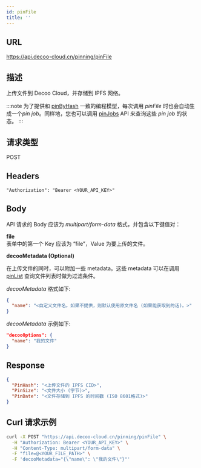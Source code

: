 ```yaml
---
id: pinFile
title: ''
---
```


## URL
https://api.decoo-cloud.cn/pinning/pinFile

## 描述
上传文件到 Decoo Cloud，并存储到 IPFS 网络。

:::note
为了提供和 [pinByHash](pinning/pin-by-hash.mdx) 一致的编程模型，每次调用 *pinFile* 时也会自动生成一个*pin job*。同样地，您也可以调用 [pinJobs](pinning/pin-jobs.mdx) API 来查询这些 *pin job* 的状态。
:::

## 请求类型
POST

## Headers
```
"Authorization": "Bearer <YOUR_API_KEY>"
```

## Body
API 请求的 Body 应该为 *multipart/form-data* 格式，并包含以下键值对：

**file**<br/>
表单中的第一个 Key 应该为 “file”，Value 为要上传的文件。
  
**decooMetadata (Optional)**

在上传文件的同时，可以附加一些 metadata。这些 metadata 可以在调用 [pinList](pinning/pin-list.mdx) 查询文件列表时做为过滤条件。

*decooMetadata* 格式如下:
```json
{
  "name": "<自定义文件名。如果不提供，则默认使用原文件名 (如果能获取到的话)。>"
}
```

*decooMetadata* 示例如下:
```json
"decooOptions": {
  "name": "我的文件"
}
```

## Response
```json
{
  "PinHash": "<上传文件的 IPFS CID>",
  "PinSize": "<文件大小 (字节)>",
  "PinDate": "<文件存储到 IPFS 的时间戳 (ISO 8601格式)>"
}
```

## Curl 请求示例
```sh
curl -X POST "https://api.decoo-cloud.cn/pinning/pinFile" \
  -H "Authorization: Bearer <YOUR_API_KEY>" \
  -H "Content-Type: multipart/form-data" \
  -F "file=@<YOUR_FILE_PATH>" \
  -F 'decooMetadata="{\"name\": \"我的文件\"}"'
```
